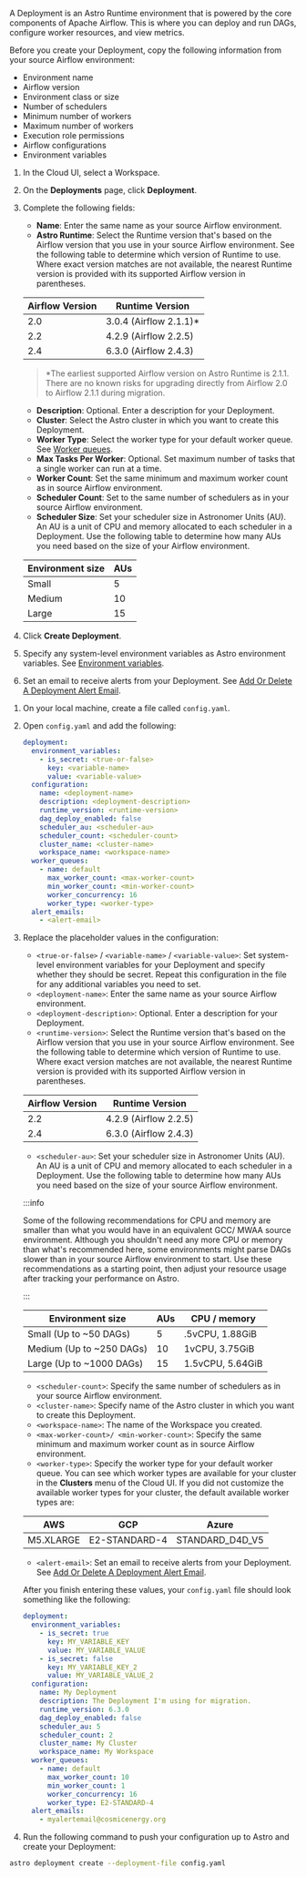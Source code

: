 
A Deployment is an Astro Runtime environment that is powered by the core components of Apache Airflow. This is where you can deploy and run DAGs, configure worker resources, and view metrics.

Before you create your Deployment, copy the following information from your source Airflow environment:

- Environment name
- Airflow version
- Environment class or size
- Number of schedulers
- Minimum number of workers
- Maximum number of workers
- Execution role permissions
- Airflow configurations
- Environment variables

<Tabs>
<TabItem value="ui" label="Option 1: Astro UI" default>

1. In the Cloud UI, select a Workspace.

2. On the **Deployments** page, click **Deployment**.

3. Complete the following fields:

   - **Name**: Enter the same name as your source Airflow environment.
   - **Astro Runtime**: Select the Runtime version that's based on the Airflow version that you use in your source Airflow environment. See the following table to determine which version of Runtime to use. Where exact version matches are not available, the nearest Runtime version is provided with its supported Airflow version in parentheses.

   | Airflow Version | Runtime Version       |
   | --------------- | --------------------- |
   | 2.0             | 3.0.4 (Airflow 2.1.1)* |
   | 2.2             | 4.2.9 (Airflow 2.2.5) |
   | 2.4             | 6.3.0 (Airflow 2.4.3) |
   
   >*The earliest supported Airflow version on Astro Runtime is 2.1.1. There are no known risks for upgrading directly from Airflow 2.0 to Airflow 2.1.1 during migration. 
   - **Description**: Optional. Enter a description for your Deployment.
   - **Cluster**: Select the Astro cluster in which you want to create this Deployment.
   - **Worker Type**: Select the worker type for your default worker queue. See [Worker queues](configure-deployment-resources.md#worker-queues).
   - **Max Tasks Per Worker**: Optional. Set maximum number of tasks that a single worker can run at a time.
   - **Worker Count**: Set the same minimum and maximum worker count as in source Airflow environment.
   - **Scheduler Count**: Set to the same number of schedulers as in your source Airflow environment.
   - **Scheduler Size**: Set your scheduler size in Astronomer Units (AU). An AU is a unit of CPU and memory allocated to each scheduler in a Deployment. Use the following table to determine how many AUs you need based on the size of your Airflow environment.

   | Environment size | AUs |
   | ---------------- | --- |
   | Small            | 5   |
   | Medium           | 10  |
   | Large            | 15  |

4. Click **Create Deployment**.
5. Specify any system-level environment variables as Astro environment variables. See [Environment variables](environment-variables.md#set-environment-variables-in-the-cloud-ui).
6. Set an email to receive alerts from your Deployment. See [Add Or Delete A Deployment Alert Email](configure-deployment-resources.md#add-or-delete-a-deployment-alert-email).

</TabItem>
<TabItem value="cli" label="Option 2: Astro CLI & Deployments-as-Code">

1. On your local machine, create a file called `config.yaml`.
2. Open `config.yaml` and add the following:

   ```yaml
   deployment:
     environment_variables:
       - is_secret: <true-or-false>
         key: <variable-name>
         value: <variable-value>
     configuration:
       name: <deployment-name>
       description: <deployment-description>
       runtime_version: <runtime-version>
       dag_deploy_enabled: false
       scheduler_au: <scheduler-au>
       scheduler_count: <scheduler-count>
       cluster_name: <cluster-name>
       workspace_name: <workspace-name>
     worker_queues:
       - name: default
         max_worker_count: <max-worker-count>
         min_worker_count: <min-worker-count>
         worker_concurrency: 16
         worker_type: <worker-type>
     alert_emails:
       - <alert-email>
   ```

3. Replace the placeholder values in the configuration:

   - `<true-or-false>` / `<variable-name>` / `<variable-value>`: Set system-level environment variables for your Deployment and specify whether they should be secret. Repeat this configuration in the file for any additional variables you need to set.
   - `<deployment-name>`: Enter the same name as your source Airflow environment.
   - `<deployment-description>`: Optional. Enter a description for your Deployment.
   - `<runtime-version>`: Select the Runtime version that's based on the Airflow version that you use in your source Airflow environment. See the following table to determine which version of Runtime to use. Where exact version matches are not available, the nearest Runtime version is provided with its supported Airflow version in parentheses.

   | Airflow Version | Runtime Version       |
   | --------------- | --------------------- |
   | 2.2             | 4.2.9 (Airflow 2.2.5) |
   | 2.4             | 6.3.0 (Airflow 2.4.3) |

   - `<scheduler-au>`: Set your scheduler size in Astronomer Units (AU). An AU is a unit of CPU and memory allocated to each scheduler in a Deployment. Use the following table to determine how many AUs you need based on the size of your source Airflow environment.

   :::info
   
   Some of the following recommendations for CPU and memory are smaller than what you would have in an equivalent GCC/ MWAA source environment. Although you shouldn't need any more CPU or memory than what's recommended here, some environments might parse DAGs slower than in your source Airflow environment to start. Use these recommendations as a starting point, then adjust your resource usage after tracking your performance on Astro.

   :::

   | Environment size         | AUs | CPU / memory |
   | ------------------------ | --- | ------------------------ | 
   | Small (Up to ~50 DAGs)   | 5   | .5vCPU, 1.88GiB          |     
   | Medium (Up to ~250 DAGs) | 10  | 1vCPU, 3.75GiB           |
   | Large (Up to ~1000 DAGs) | 15  | 1.5vCPU, 5.64GiB         |

   - `<scheduler-count>`: Specify the same number of schedulers as in your source Airflow environment.
   - `<cluster-name>`: Specify name of the Astro cluster in which you want to create this Deployment.
   - `<workspace-name>`: The name of the Workspace you created.
   - `<max-worker-count>/ <min-worker-count>`: Specify the same minimum and maximum worker count as in source Airflow environment.
   - `<worker-type>`: Specify the worker type for your default worker queue. You can see which worker types are available for your cluster in the **Clusters** menu of the Cloud UI. If you did not customize the available worker types for your cluster, the default available worker types are:

   | AWS       | GCP           | Azure           |
   | --------- | ------------- | --------------- |
   | M5.XLARGE | E2-STANDARD-4 | STANDARD_D4D_V5 |

   - `<alert-email>`: Set an email to receive alerts from your Deployment. See [Add Or Delete A Deployment Alert Email](configure-deployment-resources.md#add-or-delete-a-deployment-alert-email).

   After you finish entering these values, your `config.yaml` file should look something like the following:

   ```yaml
   deployment:
     environment_variables:
       - is_secret: true
         key: MY_VARIABLE_KEY
         value: MY_VARIABLE_VALUE
       - is_secret: false
         key: MY_VARIABLE_KEY_2
         value: MY_VARIABLE_VALUE_2
     configuration:
       name: My Deployment
       description: The Deployment I'm using for migration.
       runtime_version: 6.3.0
       dag_deploy_enabled: false
       scheduler_au: 5
       scheduler_count: 2
       cluster_name: My Cluster
       workspace_name: My Workspace
     worker_queues:
       - name: default
         max_worker_count: 10
         min_worker_count: 1
         worker_concurrency: 16
         worker_type: E2-STANDARD-4
     alert_emails:
       - myalertemail@cosmicenergy.org
   ```

4. Run the following command to push your configuration up to Astro and create your Deployment:

```sh
astro deployment create --deployment-file config.yaml
```

</TabItem>
</Tabs>
